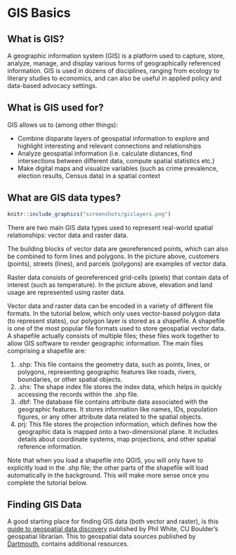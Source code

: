 # GIS Basics

## What is GIS?

A geographic information system (GIS) is a platform used to capture, store, analyze, manage, and display various forms of geographically referenced information. GIS is used in dozens of disciplines, ranging from ecology to literary studies to economics, and can also be useful in applied policy and data-based advocacy settings.

## What is GIS used for?

GIS allows us to (among other things):

  * Combine disparate layers of geospatial information to explore and highlight interesting and relevant    connections and relationships
  * Analyze geospatial information (i.e. calculate distances, find intersections between different data, compute spatial statistics etc.)
  * Make digital maps and visualize variables (such as crime prevalence, election results, Census data) in a spatial context
  
## What are GIS data types?

```r
knitr::include_graphics("screenshots/gislayers.png")
```

There are two main GIS data types used to represent real-world spatial relationships: vector data and raster data. 

The building blocks of vector data are georeferenced points, which can also be combined to form lines and polygons. In the picture above, customers (points), streets (lines), and parcels (polygons) are examples of vector data.  

Raster data consists of georeferenced grid-cells (pixels) that contain data of interest (such as temperature). In the picture above, elevation and land usage are represented using raster data. 

Vector data and raster data can be encoded in a variety of different file formats. In the tutorial below, which only uses vector-based polygon data (to represent states), our polygon layer is stored as a shapefile. A shapefile is one of the most popular file formats used to store geospatial vector data. A shapefile actually consists of multiple files; these files work together to allow GIS software to render geographic information. The main files comprising a shapefile are:

1. .shp: This file contains the geometry data, such as points, lines, or polygons, representing geographic features like roads, rivers, boundaries, or other spatial objects.
2. .shx: The shape index file stores the index data, which helps in quickly accessing the records within the .shp file.
3. .dbf: The database file contains attribute data associated with the geographic features. It stores information like names, IDs, population figures, or any other attribute data related to the spatial objects.
4. prj: This file stores the projection information, which defines how the geographic data is mapped onto a two-dimensional plane. It includes details about coordinate systems, map projections, and other spatial reference information.

Note that when you load a shapefile into QGIS, you will only have to explicitly load in the .shp file; the other parts of the shapefile will load automatically in the background. This will make more sense once you complete the tutorial below. 

## Finding GIS Data

A good starting place for finding GIS data (both vector and raster), is this [guide to geospatial data discovery](https://libguides.colorado.edu/geospatialdata) published by Phil White, CU Boulder's geospatial librarian. This to geospatial data sources published by [Dartmouth](https://researchguides.dartmouth.edu/gisdata/usdata), contains additional resources. 



